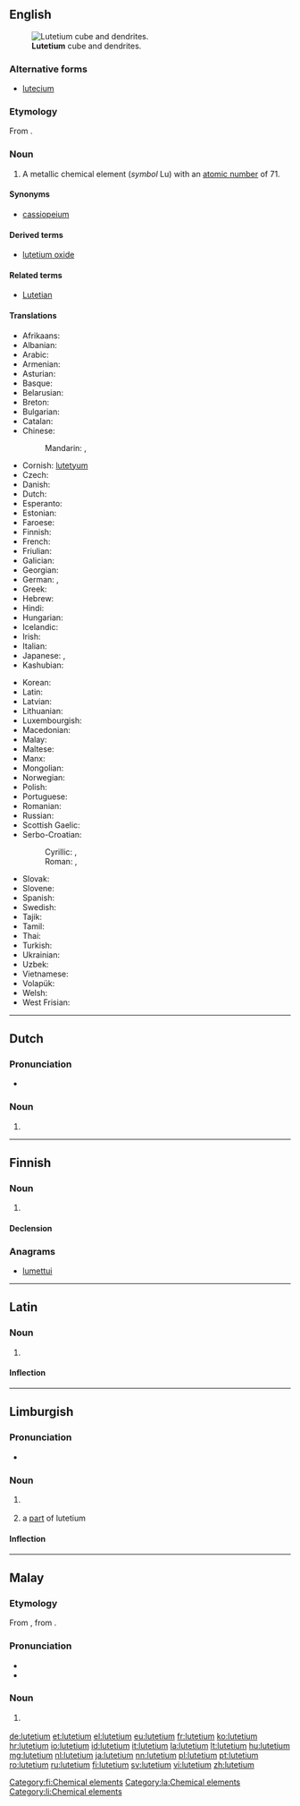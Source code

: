 {{also|Lutetium}}
==English==
{{elements|Lu|ytterbium|Yb|hafnium|Hf}}
[[File:Lutetium sublimed dendritic and 1cm3 cube.jpg|thumb|'''Lutetium''' cube and dendrites.]]

===Alternative forms===
* [[lutecium]] {{qualifier|no longer used after 1949, when '''lutetium''' was made the official spelling}}

===Etymology===
From {{etyl|la|en}} {{term|Lutetia||[[Paris]], the capital of France|lang=la}}.

===Noun===
{{en-noun|-}}
{{wikipedia}}

# A metallic chemical element (''symbol'' Lu) with an [[atomic number]] of 71.

====Synonyms====
* [[cassiopeium]] {{qualifier|name proposed by {{w|Carl Auer von Welsbach|Baron Carl Auer von Welsbach}}, one of the discoverers of lutetium, but rejected}}

====Derived terms====
* [[lutetium oxide]]

====Related terms====
* [[Lutetian]]

====Translations====
{{trans-top|chemical element with atomic number of 71}}
* Afrikaans: {{t-|af|lutetium}}
* Albanian: {{t-|sq|lutec}}
* Arabic: {{t-|ar|لوتيتيوم|m|tr=lutítyum}}
* Armenian: {{t-|hy|լուտեցիում|tr=lutecʿium}}
* Asturian: {{t-|ast|luteciu|m}}
* Basque: {{t-|eu|lutezioa}}
* Belarusian: {{t-|be|лютэцый|m|tr=ljutétsyj}}
* Breton: {{t-|br|lutesiom}}
* Bulgarian: {{t-|bg|лутеций|m|tr=lutétsij}}
* Catalan: {{t-|ca|luteci|m}}
* Chinese:
*: Mandarin: {{t|cmn|镥}}, {{t|cmn|鎦|tr=lǔ}}
* Cornish: [[lutetyum]]
* Czech: {{t+|cs|lutecium}}
* Danish: {{t-|da|lutetium}}
* Dutch: {{t+|nl|lutetium|n}}
* Esperanto: {{t-|eo|lutecio}}
* Estonian: {{t-|et|luteetsium}}
* Faroese: {{t-|fo|lutetium}}
* Finnish: {{t+|fi|lutetium}}
* French: {{t+|fr|lutécium|m}}
* Friulian: {{tø|fur|lutezi}}
* Galician: {{t+|gl|lutecio|m}}
* Georgian: {{t-|ka|ლუტეციუმი|tr=lutetsiumi|sc=Geor}}
* German: {{t+|de|Lutetium|n}}, {{t-|de|Cassiopeium|n}} {{qualifier|obsolete}}
* Greek: {{t-|el|λουτέτσιο|n|tr=loutétsio}}
* Hebrew: {{t+|he|לוטטיום|tr=lutetyum}}
* Hindi: {{t-|hi|निर्वर्णला|tr=nirvarnalaa|sc=Deva}}
* Hungarian: {{t+|hu|lutécium}}
* Icelandic: {{t-|is|lútesín}}
* Irish: {{t-|ga|lúitéitiam}}
* Italian: {{t+|it|lutezio|m}}
* Japanese: {{t+|ja|ルテチウム|tr=rutechiumu}}, {{t-|ja|鎦|sc=Jpan}}
* Kashubian: {{t-|csb|lutet}}
{{trans-mid}}
* Korean: {{t+|ko|루테튬|tr=rutetyum}}
* Latin: {{t+|la|lutetium}}
* Latvian: {{t-|lv|lutēcijs}}
* Lithuanian: {{t-|lt|liutecis}}
* Luxembourgish: {{t-|lb|Lutetium}}
* Macedonian: {{t-|mk|лутециум|tr=lutétsium|m}}
* Malay: {{t-|ms|lutetium}}
* Maltese: {{t-|mt|lutizjum}}
* Manx: {{t-|gv|lootaiçhum}}
* Mongolian: {{t-|mn|лйутеци|tr=lyutetsi}}
* Norwegian: {{t-|no|lutetium}}
* Polish: {{t+|pl|lutet|m}}
* Portuguese: {{t+|pt|lutécio|m}}
* Romanian: {{t+|ro|lutețiu|n}}
* Russian: {{t+|ru|лютеций|m|tr=ljutétsij}}
* Scottish Gaelic: {{t-|gd|luitèitiam}}
* Serbo-Croatian:
*: Cyrillic: {{t-|sh|лутециj|m}}, {{t-|sh|лутециjум|m}}
*: Roman: {{t-|sh|lutecij|m}}, {{t-|sh|lutecijum|m}}
* Slovak: {{t-|sk|lutecium}}
* Slovene: {{t+|sl|lutecij}}
* Spanish: {{t+|es|lutecio|m}}
* Swedish: {{t+|sv|lutetium}}
* Tajik: {{t-|tg|lyuteci'}}
* Tamil: {{t-|ta|மிளிரியம்|tr=miLiriyam}}
* Thai: {{t-|th|ลูทีเชียม|tr=lūthīchiam}}
* Turkish: {{t+|tr|lütesyum}}
* Ukrainian: {{t-|uk|лютецiй|tr=ljutétsij|m}}
* Uzbek: {{t-|uz|лютеций|tr=lyutetsiy}}
* Vietnamese: {{t-|vi|Luteti}}
* Volapük: {{t+|vo|lutetin}}
* Welsh: {{t+|cy|lwtetiwm}}
* West Frisian: {{t-|fy|lutetium}}
{{trans-bottom}}

----

==Dutch==
{{wikipedia|lang=nl}}
{{elements|Lu|ytterbium|Yb|hafnium|Hf|lang=nl}}

===Pronunciation===
* {{audio|Nl-lutetium.ogg|Audio}}

===Noun===
{{nl-noun|n|-|-}}

# {{l|en|lutetium}}

----

==Finnish==
{{wikipedia|lang=fi}}

===Noun===
{{fi-noun}}

# {{l|en|lutetium}}

====Declension====
{{fi-decl-risti|lutetium|i=0}}

===Anagrams===
* [[lumettui#Finnish|lumettui]]

[[Category:fi:Chemical elements]]

----

==Latin==
{{wikipedia|lang=la}}

===Noun===
{{la-noun|lutetium|lutetii|lutetiī|n|second}}

# {{l|en|lutetium}}

====Inflection====
{{la-decl-2nd-N|luteti}}

[[Category:la:Chemical elements]]

----

==Limburgish==

===Pronunciation===
* {{IPA|[ly˧ˈteː˨ʃɔ˧m]|lang=li}}

===Noun===
{{li-noun|g=n}}

# {{uncountable|lang=li}} {{l|en|lutetium}}
# a [[part]] of lutetium

====Inflection====
{{li-decl-noun-um|luteti}}

[[Category:li:Chemical elements]]

----

==Malay==
{{wikipedia|lang=ms}}
{{elements|Lu|iterbium|Yb|hafnium|Hf|lang=ms}}

===Etymology===
From {{etyl|en|ms}} {{term|lutetium|lang=en}}, from {{etyl|la|ms}} {{term|Lutetia|lang=la}}.

===Pronunciation===
* {{IPA|[lutetiom]|[lutetiəm]|[lutiʃəm]|lang=ms}}
* {{rhymes|iom|jom|om|lang=ms}}

===Noun===
{{head|ms|noun}}

# {{l|en|lutetium}} {{gloss|chemical element}}

[[de:lutetium]]
[[et:lutetium]]
[[el:lutetium]]
[[eu:lutetium]]
[[fr:lutetium]]
[[ko:lutetium]]
[[hr:lutetium]]
[[io:lutetium]]
[[id:lutetium]]
[[it:lutetium]]
[[la:lutetium]]
[[lt:lutetium]]
[[hu:lutetium]]
[[mg:lutetium]]
[[nl:lutetium]]
[[ja:lutetium]]
[[nn:lutetium]]
[[pl:lutetium]]
[[pt:lutetium]]
[[ro:lutetium]]
[[ru:lutetium]]
[[fi:lutetium]]
[[sv:lutetium]]
[[vi:lutetium]]
[[zh:lutetium]]